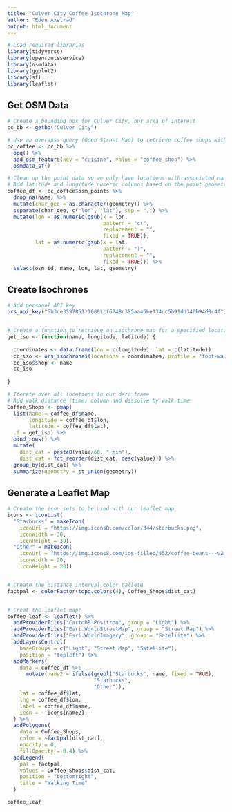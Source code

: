---
title: "Culver City Coffee Isochrone Map"
author: "Eden Axelrad"
output: html_document
---

```{r setup, include=FALSE}

# Load required libraries
library(tidyverse)
library(openrouteservice)
library(osmdata)
library(ggplot2)
library(sf)
library(leaflet)

```

## Get OSM Data

```{r osm}

# Create a bounding box for Culver City, our area of interest
cc_bb <- getbb("Culver City")

# Use an overapss query (Open Street Map) to retrieve coffee shops within our bounding box
cc_coffee <- cc_bb %>%
  opq() %>%
  add_osm_feature(key = "cuisine", value = "coffee_shop") %>%
  osmdata_sf()

# Clean up the point data so we only have locations with associated names
# Add latitude and longitude numeric columns based on the point geometries
coffee_df <- cc_coffee$osm_points %>%
  drop_na(name) %>%
  mutate(char_geo = as.character(geometry)) %>%
  separate(char_geo, c("lon", "lat"), sep = ",") %>%
  mutate(lon = as.numeric(gsub(x = lon,
                               pattern = "c(", 
                               replacement = "",
                               fixed = TRUE)),
         lat = as.numeric(gsub(x = lat,
                               pattern = ")", 
                               replacement = "",
                               fixed = TRUE))) %>%
  select(osm_id, name, lon, lat, geometry)

```

## Create Isochrones

```{r ORS}

# Add personal API key
ors_api_key("5b3ce3597851110001cf6248c325aa45be134dc5b91dd346b94d0c4f")


# Create a function to retrieve an isochrone map for a specified location
get_iso <- function(name, longitude, latitude) {
  
  coordinates <- data.frame(lon = c(longitude), lat = c(latitude))
  cc_iso <- ors_isochrones(locations = coordinates, profile = "foot-walking", range = 600, interval = 150, output = "sf")
  cc_iso$shop <- name
  cc_iso
  
}

# Iterate over all locations in our data frame
# Add walk distance (time) column and dissolve by walk time
Coffee_Shops <- pmap(
  list(name = coffee_df$name,
       longitude = coffee_df$lon,
       latitude = coffee_df$lat),
  .f = get_iso) %>%
  bind_rows() %>%
  mutate(
    dist_cat = paste0(value/60, " min"),
    dist_cat = fct_reorder(dist_cat, desc(value))) %>%
  group_by(dist_cat) %>%
  summarize(geometry = st_union(geometry))


```

## Generate a Leaflet Map

```{r leaflet}

# Create the icon sets to be used with our leaflet map
icons <- iconList(
  "Starbucks" = makeIcon(
    iconUrl = "https://img.icons8.com/color/344/starbucks.png",
    iconWidth = 30,
    iconHeight = 30),
  "Other" = makeIcon(
    iconUrl = "https://img.icons8.com/ios-filled/452/coffee-beans---v2.png",
    iconWidth = 20,
    iconHeight = 20))


# Create the distance interval color pallete 
factpal <- colorFactor(topo.colors(4), Coffee_Shops$dist_cat)


# Creat the leaflet map! 
coffee_leaf <- leaflet() %>%
  addProviderTiles("CartoDB.Positron", group = "Light") %>%
  addProviderTiles("Esri.WorldStreetMap", group = "Street Map") %>%
  addProviderTiles("Esri.WorldImagery", group = "Satellite") %>%
  addLayersControl(
    baseGroups = c("Light", "Street Map", "Satellite"),
    position = "topleft") %>%
  addMarkers(
    data = coffee_df %>%
      mutate(name2 = ifelse(grepl("Starbucks", name, fixed = TRUE), 
                            "Starbucks", 
                            "Other")),
    lat = coffee_df$lat,
    lng = coffee_df$lon,
    label = coffee_df$name,
    icon = ~ icons[name2],
  ) %>%
  addPolygons(
    data = Coffee_Shops,
    color = ~factpal(dist_cat),
    opacity = 0,
    fillOpacity = 0.4) %>%
  addLegend(
    pal = factpal,
    values = Coffee_Shops$dist_cat,
    position = "bottomright",
    title = "Walking Time"
  )

coffee_leaf

```
